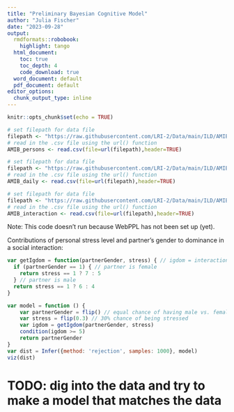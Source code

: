 ```yaml
---
title: "Preliminary Bayesian Cognitive Model"
author: "Julia Fischer"
date: "2023-09-28"
output:
  rmdformats::robobook:
    highlight: tango
  html_document:
    toc: true
    toc_depth: 4
    code_download: true
  word_document: default
  pdf_document: default
editor_options:
  chunk_output_type: inline
---
```


```r
knitr::opts_chunk$set(echo = TRUE)
```

```r
# set filepath for data file
filepath <- "https://raw.githubusercontent.com/LRI-2/Data/main/ILD/AMIBshare_persons_2019_0501.csv"
# read in the .csv file using the url() function
AMIB_persons <- read.csv(file=url(filepath),header=TRUE)
```

```r
# set filepath for data file
filepath <- "https://raw.githubusercontent.com/LRI-2/Data/main/ILD/AMIBshare_daily_2019_0501.csv"
# read in the .csv file using the url() function
AMIB_daily <- read.csv(file=url(filepath),header=TRUE)
```

```r
# set filepath for data file
filepath <- "https://raw.githubusercontent.com/LRI-2/Data/main/ILD/AMIBshare_interaction_2019_0501.csv"
# read in the .csv file using the url() function
AMIB_interaction <- read.csv(file=url(filepath),header=TRUE)
```

Note: This code doesn't run because WebPPL has not been set up (yet).  

Contributions of personal stress level and partner's gender to dominance in a social interaction:  
```js
var getIgdom = function(partnerGender, stress) { // igdom = interaction-level dominance
  if (partnerGender == 1) { // partner is female
    return stress == 1 ? 7 : 5
  } // partner is male
  return stress == 1 ? 6 : 4
}

var model = function () {
    var partnerGender = flip() // equal chance of having male vs. female partner
    var stress = flip(0.3) // 30% chance of being stressed
    var igdom = getIgdom(partnerGender, stress)
    condition(igdom >= 5)
    return partnerGender
}
var dist = Infer({method: 'rejection', samples: 1000}, model)
viz(dist)
```

# TODO: dig into the data and try to make a model that matches the data